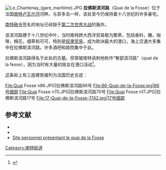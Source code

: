 [[File:Le_Chantenay_(gare_maritime).JPG|right]]
'''拉佛斯滨河路'''（Quai de la Fosse）位于法国[[南特|南特]][[卢瓦尔河|卢瓦尔河]]河畔。与菲多岛一样，该处至今仍保持着十八世纪的许多豪宅。

[[南特赦令|南特赦令]]签名的地址已经毁于[[第二次世界大战|第二次世界大战]]的轰炸。

该滨河路建于十八世纪中叶，当时南特跨大西洋贸易极为繁荣，包括香料，糖，咖啡，棉花，烟草和可可，特别是[[奴隶贸易|奴隶贸易]]，成为欧洲最大的港口，海上交通大多集中在拉佛斯滨河路。许多酒吧和妓院集中于此。

拉佛斯滨河路得名于此处的古墓。但常被南特讽刺地称作“臀部滨河路”（quai de la fesse），因为当时有大量的妓女在港口活动<ref>{{article|nom1=Abescat|titre=Nantes - La ville, l'Eglise... et les nantais|prénom1=Bruno|périodique=L'Express|lien périodique=L'Express|année=2000|mois=11|jour=16|lien texte=http://www.lexpress.fr/informations/la-ville-l-eglise-et-les-nantais_640419.html|consulté le=4 octobre 2010}}</ref>。

这条街上有三座建筑被列为法国历史古迹：
<gallery>
File:Quai Fosse n86.JPG|拉佛斯滨河路86号
File:86-Quai-de-la-Fosse.jpg|86号细部 
File:Quai Fosse n70.JPG|拉佛斯滨河路70号
File:Quai Fosse n17.JPG|拉佛斯滨河路17号
File:17-Quai-de-la-Fosse-1742.jpg|17号细部
</gallery>

== 参考文献 ==
*{{cite book|last=Bodinier|first=Jean-Louis|last2=Breteau|first2=Jean|last3=de La Casinière|first3=Nicolas|title=Le Quai de la Fosse|year=1997|editor=Éditions Apogée|location=Rennes|pages=92|isbn=2-909275-99-X|id=ref_Bodinier}}
*{{cite book|last=Decours|first=Catherine|title=Le port de Nantes a 3000 ans|editor=éditions Giotto|month=septembre|year=2006|pages=114|isbn =2-910561-24-0}}
* [http://webcache.googleusercontent.com/search?q=cache:r5hvk7Yz60EJ:perso.orange.fr/cine.archi/qdlf.htm+%22Quai+de+la+Fosse%22&hl=fr&ct=clnk&cd=3&gl=fr Site personnel présentant le quai de la Fosse]
<references/>
<references group="B"/>

[[Category:南特街道|Category:南特街道]]